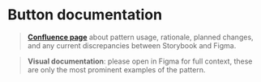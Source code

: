 
<Meta title="components/Button/Docs" />

# Button documentation

>**[Confluence page](https://zitenote.atlassian.net/l/c/aFS31UWL)** about pattern usage, rationale, planned changes, and any current discrepancies between Storybook and Figma.

> **Visual documentation**: please open in Figma for full context, these are only the most prominent examples of the pattern.

<Figma url="https://www.figma.com/file/vnzYfrwIISRYkr2iYE5TcD/Platform-Atoms?node-id=1829%3A193"/>
